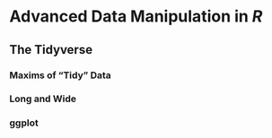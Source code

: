 # Advanced Data Manipulation in *R*

## The Tidyverse

### Maxims of "Tidy" Data

### Long and Wide

### ggplot

